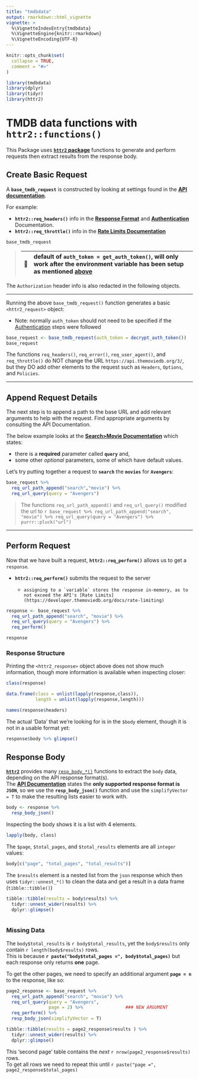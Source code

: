 ```yaml
---
title: "tmdbdata"
output: rmarkdown::html_vignette
vignette: >
  %\VignetteIndexEntry{tmdbdata}
  %\VignetteEngine{knitr::rmarkdown}
  %\VignetteEncoding{UTF-8}
---
```


```r
knitr::opts_chunk$set(
  collapse = TRUE,
  comment = "#>"
)
```

```r
library(tmdbdata)
library(dplyr)
library(tidyr)
library(httr2)
```


# TMDB data functions with `httr2::functions()`

This Package uses [**`httr2` package**](https://httr2.r-lib.org/articles/wrapping-apis.html) functions to generate and perform requests then extract results from the response body.

## Create Basic Request

A **`base_tmdb_request`** is constructed by looking at settings found in the [**API documentation**](https://developer.themoviedb.org/docs/rate-limiting).

For example:

-   **`httr2::req_headers()`** info in the [**Response Format**](https://developer.themoviedb.org/docs/json-and-jsonp) and [**Authentication**](https://developer.themoviedb.org/docs/authentication-application) Documentation.\
-   **`httr2::req_throttle()`** info in the [**Rate Limits Documentation**](https://developer.themoviedb.org/docs/rate-limiting)

```r
base_tmdb_request
```

> | 📝 | default of `auth_token = get_auth_token()`, will **only** work after the environment variable has been setup as mentioned [**above**](#authentication) |
> |-|:----------------------------------------------------|

The `Authorization` header info is also redacted in the following objects.

------------------------------------------------------------------------

Running the above `base_tmdb_request()` function generates a basic `<httr2_request>` object:

- Note: normally `auth_token` should not need to be specified if the [Authentication](https://novakowd.github.io/tmdbdata/#authentication) steps were followed

```r
base_request <- base_tmdb_request(auth_token = decrypt_auth_token())
base_request
```

The functions `req_headers()`, `req_error()`, `req_user_agent()`, and `req_throttle()` do NOT change the URL `https://api.themoviedb.org/3/`, but they DO add other elements to the request such as `Headers`, `Options`, and `Policies`.

------------------------------------------------------------------------

## Append Request Details

The next step is to append a path to the base URL and add relevant arguments to help with the request. Find appropriate arguments by consulting the API Documentation.

The below example looks at the [**Search\>Movie Documentation**](https://developer.themoviedb.org/reference/search-movie) which states:

-   there is a **required** parameter called **`query`** and,
-   some other *optional* parameters, some of which have default values.

Let's try putting together a request to **`search`** the **`movies`** for **`Avengers`**:

```r
base_request %>% 
  req_url_path_append("search","movie") %>% 
  req_url_query(query = "Avengers")
```

> The functions `req_url_path_append()` and `req_url_query()` modified the url to `r base_request %>% req_url_path_append("search", "movie") %>% req_url_query(query = "Avengers") %>% purrr::pluck("url")`

------------------------------------------------------------------------

## Perform Request

Now that we have built a request, **`httr2::req_perform()`** allows us to get a `response`.

-   **`httr2::req_perform()`** submits the request to the server 
    -     assigning to a `variable` stores the response in-memory, as to not exceed the API's [Rate Limits](https://developer.themoviedb.org/docs/rate-limiting)

```r
response <- base_request %>% 
  req_url_path_append("search", "movie") %>% 
  req_url_query(query = "Avengers") %>% 
  req_perform()

response
```

### Response Structure

Printing the `<httr2_response>` object above does not show much information, though more information is available when inspecting closer:

```r
class(response)
```

```r
data.frame(class = unlist(lapply(response,class)),
           length = unlist(lapply(response,length)))
```

```r
names(response$headers)
```

The actual 'Data' that we're looking for is in the `$body` element, though it is not in a usable format yet:

```r
response$body %>% glimpse()
```

## Response Body

[**`httr2`**](https://httr2.r-lib.org/) provides many [`resp_body_*()`](https://httr2.r-lib.org/reference/resp_body_raw.html) functions to extract the `body` data, depending on the API response format(s).\
The [**API Documentation**](https://developer.themoviedb.org/docs/json-and-jsonp) states the **only supported response format is `JSON`**, so we use the **`resp_body_json()`** function and use the `simplifyVector = T` to make the resulting lists easier to work with.

```r
body <- response %>% 
  resp_body_json()
```

Inspecting the body shows it is a list with 4 elements.  

```r
lapply(body, class)
```

The `$page`, `$total_pages`, and `$total_results` elements are all `integer` values:

```r
body[c("page", "total_pages", "total_results")]
```

The `$results` element is a nested list from the `json` response which then uses `tidyr::unnest_*()` to clean the data and get a result in a data frame (`tibble::tibble()`)

```r
tibble::tibble(results = body$results) %>% 
  tidyr::unnest_wider(results) %>% 
  dplyr::glimpse()
  
```

### Missing Data

The `body$total_results` is `r body$total_results`, yet the `body$results` only contain `r length(body$results)` rows.\
This is because **`r paste("body$total_pages =", body$total_pages)`** but each response only returns **one** page.

To get the other pages, we need to specify an additional argument **`page = n`** to the response, like so:

```r
page2_response <- base_request %>% 
  req_url_path_append("search", "movie") %>% 
  req_url_query(query = "Avengers",
                page = 2) %>%                ### NEW ARGUMENT
  req_perform() %>% 
  resp_body_json(simplifyVector = T) 

tibble::tibble(results = page2_response$results ) %>% 
  tidyr::unnest_wider(results) %>% 
  dplyr::glimpse()
```

This 'second page' table contains the *next* `r nrow(page2_response$results)` rows.\
To get all rows we need to repeat this until `r paste("page =", page2_response$total_pages)`
